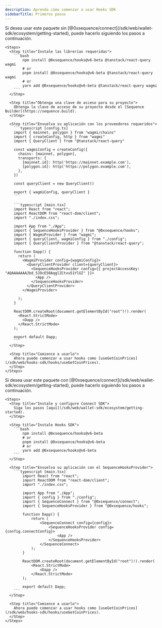 ```yaml
---
description: Aprenda cómo comenzar a usar Hooks SDK
sidebarTitle: Primeros pasos
---
```


<Tabs>
  <Tab title="Uso Independiente">
    Si desea usar este paquete sin [@0xsequence/connect](/sdk/web/wallet-sdk/ecosystem/getting-started), puede hacerlo siguiendo los pasos a continuación.

    <Steps>
      <Step title="Instale las librerías requeridas">
        ```bash
            npm install @0xsequence/hooks@v6-beta @tanstack/react-query wagmi
            # or
            pnpm install @0xsequence/hooks@v6-beta @tanstack/react-query wagmi
            # or
            yarn add @0xsequence/hooks@v6-beta @tanstack/react-query wagmi
        ```
      </Step>

      <Step title="Obtenga una clave de acceso para su proyecto">
        Obtenga la clave de acceso de su proyecto desde el [Sequence Builder](https://sequence.build).
      </Step>

      <Step title="Envuelva su aplicación con los proveedores requeridos">
        ```typescript [config.ts]
        import { mainnet, polygon } from "wagmi/chains"
        import { createConfig, http } from "wagmi"
        import { QueryClient } from "@tanstack/react-query"

        const wagmiConfig = createConfig({
          chains: [mainnet, polygon],
          transports: {
            [mainnet.id]: http('https://mainnet.example.com'),
            [polygon.id]: http('https://polygon.example.com'),
          },
        })

        const queryClient = new QueryClient()

        export { wagmiConfig, queryClient }
        ```

        ```typescript [main.tsx]
        import React from "react";
        import ReactDOM from "react-dom/client";
        import "./index.css";

        import App from "./App";
        import { SequenceHooksProvider } from "@0xsequence/hooks";
        import { WagmiProvider } from "wagmi";
        import { queryClient, wagmiConfig } from "./config";
        import { QueryClientProvider } from "@tanstack/react-query";

        function Dapp() {
          return (
            <WagmiProvider config={wagmiConfig}>
              <QueryClientProvider client={queryClient}>
                <SequenceHooksProvider config={{ projectAccessKey: "AQAAAAAAAJbd_5JOcE50AqglZCtvu51YlGI" }}>
                  <App />
                </SequenceHooksProvider>
              </QueryClientProvider>
            </WagmiProvider>
           
          );
        }

        ReactDOM.createRoot(document.getElementById("root")!).render(
          <React.StrictMode>
            <Dapp />
          </React.StrictMode>
        );

        export default Dapp;
        ```
      </Step>

      <Step title="Comience a usarlo">
        Ahora puede comenzar a usar hooks como [useGetCoinPrices](/sdk/web/hooks-sdk/hooks/useGetCoinPrices).
      </Step>
    </Steps>
  </Tab>

  <Tab title="Con Connect SDK">
    Si desea usar este paquete con [@0xsequence/connect](/sdk/web/wallet-sdk/ecosystem/getting-started), puede hacerlo siguiendo los pasos a continuación.

    <Steps>
      <Step title="Instale y configure Connect SDK">
        Siga los pasos [aquí](/sdk/web/wallet-sdk/ecosystem/getting-started).
      </Step>

      <Step title="Instale Hooks SDK">
        ```bash
            npm install @0xsequence/hooks@v6-beta
            # or
            pnpm install @0xsequence/hooks@v6-beta
            # or
            yarn add @0xsequence/hooks@v6-beta  
        ```
      </Step>

      <Step title="Envuelva su aplicación con el SequenceHooksProvider">
        ```typescript [main.tsx]
            import React from "react";
            import ReactDOM from "react-dom/client";
            import "./index.css";

            import App from "./App";
            import { config } from "./config";
            import { SequenceConnect } from "@0xsequence/connect";
            import { SequenceHooksProvider } from "@0xsequence/hooks";

            function Dapp() {
                return (
                    <SequenceConnect config={config}>
                        <SequenceHooksProvider config={config.connectConfig}>
                            <App />
                        </SequenceHooksProvider>
                    </SequenceConnect>
                );
            }

            ReactDOM.createRoot(document.getElementById("root")!).render(
                <React.StrictMode>
                    <Dapp />
                </React.StrictMode>
            );

            export default Dapp;
        ```
      </Step>

      <Step title="Comience a usarlo">
        Ahora puede comenzar a usar hooks como [useGetCoinPrices](/sdk/web/hooks-sdk/hooks/useGetCoinPrices).
      </Step>
    </Steps>
  </Tab>
</Tabs>